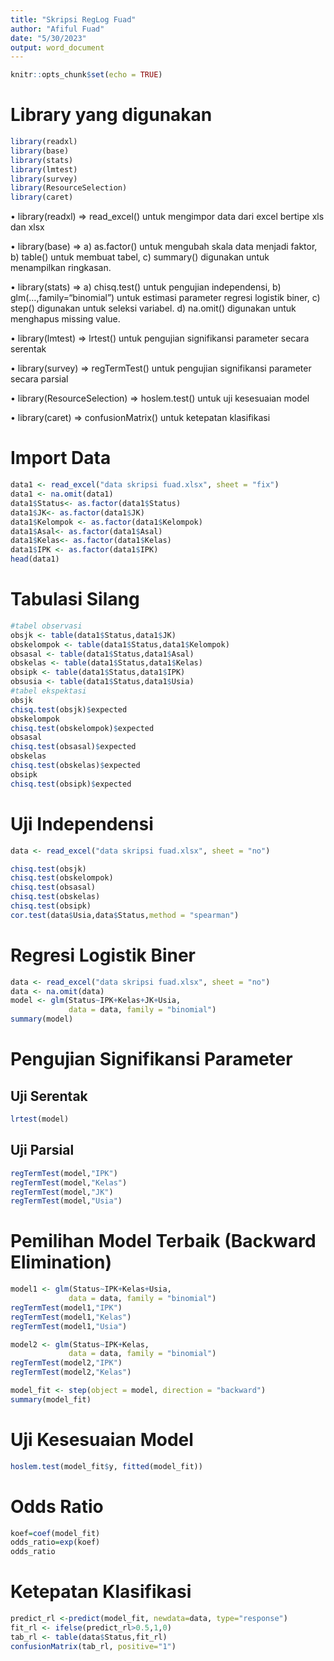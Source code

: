 ---
title: "Skripsi RegLog Fuad"
author: "Afiful Fuad"
date: "5/30/2023"
output: word_document
---

```{r setup, include=FALSE}
knitr::opts_chunk$set(echo = TRUE)
```

# Library yang digunakan
```{r library}
library(readxl)
library(base)
library(stats)
library(lmtest)
library(survey)
library(ResourceSelection)
library(caret)
```

•	library(readxl) => read_excel() untuk mengimpor data dari excel bertipe xls dan xlsx

•	library(base) => 
  a) as.factor() untuk mengubah skala data menjadi faktor,
  b) table() untuk membuat tabel,
  c) summary() digunakan untuk menampilkan ringkasan. 

•	library(stats) => 
  a) chisq.test() untuk pengujian independensi,
  b) glm(...,family="binomial") untuk estimasi parameter regresi logistik biner,
  c) step() digunakan untuk seleksi variabel.
  d) na.omit() digunakan untuk menghapus missing value.

•	library(lmtest) => lrtest() untuk pengujian signifikansi parameter secara serentak

•	library(survey) => regTermTest() untuk pengujian signifikansi parameter secara parsial

•	library(ResourceSelection) => hoslem.test() untuk uji kesesuaian model

•	library(caret) => confusionMatrix() untuk ketepatan klasifikasi


# Import Data
```{r data}
data1 <- read_excel("data skripsi fuad.xlsx", sheet = "fix")
data1 <- na.omit(data1)
data1$Status<- as.factor(data1$Status)
data1$JK<- as.factor(data1$JK)
data1$Kelompok <- as.factor(data1$Kelompok)
data1$Asal<- as.factor(data1$Asal)
data1$Kelas<- as.factor(data1$Kelas)
data1$IPK <- as.factor(data1$IPK)
head(data1)
```


# Tabulasi Silang

```{r crosstab}
#tabel observasi
obsjk <- table(data1$Status,data1$JK)
obskelompok <- table(data1$Status,data1$Kelompok)
obsasal <- table(data1$Status,data1$Asal)
obskelas <- table(data1$Status,data1$Kelas)
obsipk <- table(data1$Status,data1$IPK)
obsusia <- table(data1$Status,data1$Usia)
#tabel ekspektasi
obsjk
chisq.test(obsjk)$expected
obskelompok
chisq.test(obskelompok)$expected
obsasal
chisq.test(obsasal)$expected
obskelas
chisq.test(obskelas)$expected
obsipk
chisq.test(obsipk)$expected
```


# Uji Independensi

```{r rl, include=FALSE}
data <- read_excel("data skripsi fuad.xlsx", sheet = "no")
```

```{r independensi}
chisq.test(obsjk)
chisq.test(obskelompok)
chisq.test(obsasal)
chisq.test(obskelas)
chisq.test(obsipk)
cor.test(data$Usia,data$Status,method = "spearman")
```


# Regresi Logistik Biner

```{r reglog}
data <- read_excel("data skripsi fuad.xlsx", sheet = "no")
data <- na.omit(data)
model <- glm(Status~IPK+Kelas+JK+Usia,
             data = data, family = "binomial")
summary(model)
```


# Pengujian Signifikansi Parameter

## Uji Serentak

```{r LRT}
lrtest(model)
```


## Uji Parsial

```{r Wald}
regTermTest(model,"IPK")
regTermTest(model,"Kelas")
regTermTest(model,"JK")
regTermTest(model,"Usia")
```


# Pemilihan Model Terbaik (Backward Elimination)

``` {r backward manual}
model1 <- glm(Status~IPK+Kelas+Usia,
             data = data, family = "binomial")
regTermTest(model1,"IPK")
regTermTest(model1,"Kelas")
regTermTest(model1,"Usia")

model2 <- glm(Status~IPK+Kelas,
             data = data, family = "binomial")
regTermTest(model2,"IPK")
regTermTest(model2,"Kelas")
```

``` {r Backward Elimination otomatis}
model_fit <- step(object = model, direction = "backward")
summary(model_fit)
```

# Uji Kesesuaian Model

```{r Hosmer and Lemeshow}
hoslem.test(model_fit$y, fitted(model_fit))
```


# Odds Ratio

```{r Odds Ratio}
koef=coef(model_fit)
odds_ratio=exp(koef)
odds_ratio
```


# Ketepatan Klasifikasi

```{r akurasi}
predict_rl <-predict(model_fit, newdata=data, type="response")
fit_rl <- ifelse(predict_rl>0.5,1,0)
tab_rl <- table(data$Status,fit_rl)
confusionMatrix(tab_rl, positive="1")
```







